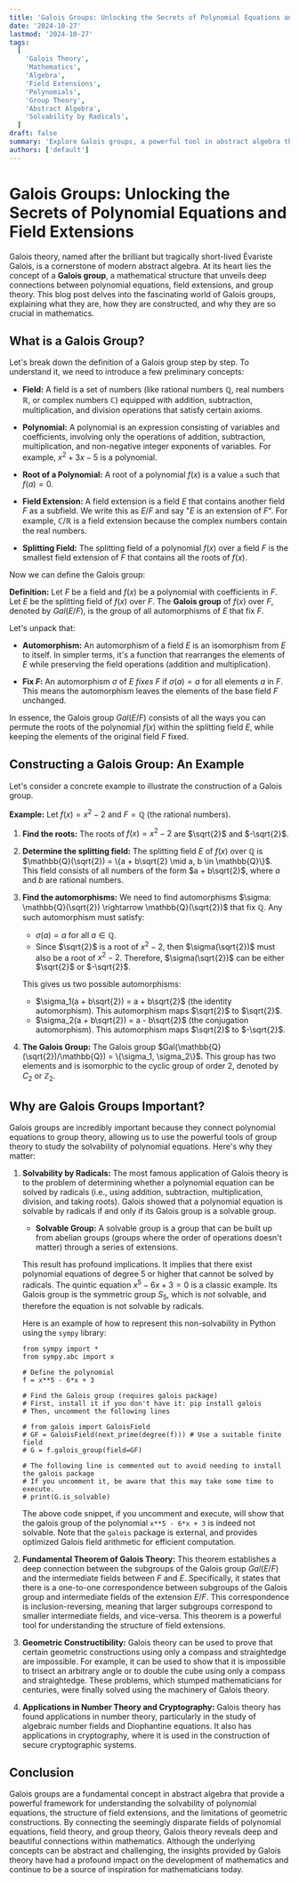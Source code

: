 ```yaml
---
title: 'Galois Groups: Unlocking the Secrets of Polynomial Equations and Field Extensions'
date: '2024-10-27'
lastmod: '2024-10-27'
tags:
  [
    'Galois Theory',
    'Mathematics',
    'Algebra',
    'Field Extensions',
    'Polynomials',
    'Group Theory',
    'Abstract Algebra',
    'Solvability by Radicals',
  ]
draft: false
summary: 'Explore Galois groups, a powerful tool in abstract algebra that connects polynomial equations, field extensions, and group theory. Learn how they reveal the solvability of equations by radicals and understand their importance in modern mathematics.'
authors: ['default']
---
```


# Galois Groups: Unlocking the Secrets of Polynomial Equations and Field Extensions

Galois theory, named after the brilliant but tragically short-lived Évariste Galois, is a cornerstone of modern abstract algebra. At its heart lies the concept of a **Galois group**, a mathematical structure that unveils deep connections between polynomial equations, field extensions, and group theory. This blog post delves into the fascinating world of Galois groups, explaining what they are, how they are constructed, and why they are so crucial in mathematics.

## What is a Galois Group?

Let's break down the definition of a Galois group step by step. To understand it, we need to introduce a few preliminary concepts:

- **Field:** A field is a set of numbers (like rational numbers $\mathbb{Q}$, real numbers $\mathbb{R}$, or complex numbers $\mathbb{C}$) equipped with addition, subtraction, multiplication, and division operations that satisfy certain axioms.

- **Polynomial:** A polynomial is an expression consisting of variables and coefficients, involving only the operations of addition, subtraction, multiplication, and non-negative integer exponents of variables. For example, $x^2 + 3x - 5$ is a polynomial.

- **Root of a Polynomial:** A root of a polynomial $f(x)$ is a value `a` such that $f(a) = 0$.

- **Field Extension:** A field extension is a field $E$ that contains another field $F$ as a subfield. We write this as $E/F$ and say "$E$ is an extension of $F$". For example, $\mathbb{C}/\mathbb{R}$ is a field extension because the complex numbers contain the real numbers.

- **Splitting Field:** The splitting field of a polynomial $f(x)$ over a field $F$ is the smallest field extension of $F$ that contains all the roots of $f(x)$.

Now we can define the Galois group:

**Definition:** Let $F$ be a field and $f(x)$ be a polynomial with coefficients in $F$. Let $E$ be the splitting field of $f(x)$ over $F$. The **Galois group** of $f(x)$ over $F$, denoted by $Gal(E/F)$, is the group of all automorphisms of $E$ that fix $F$.

Let's unpack that:

- **Automorphism:** An automorphism of a field $E$ is an isomorphism from $E$ to itself. In simpler terms, it's a function that rearranges the elements of $E$ while preserving the field operations (addition and multiplication).

- **Fix $F$:** An automorphism $\sigma$ of $E$ _fixes_ $F$ if $\sigma(a) = a$ for all elements $a$ in $F$. This means the automorphism leaves the elements of the base field $F$ unchanged.

In essence, the Galois group $Gal(E/F)$ consists of all the ways you can permute the roots of the polynomial $f(x)$ within the splitting field $E$, while keeping the elements of the original field $F$ fixed.

## Constructing a Galois Group: An Example

Let's consider a concrete example to illustrate the construction of a Galois group.

**Example:** Let $f(x) = x^2 - 2$ and $F = \mathbb{Q}$ (the rational numbers).

1.  **Find the roots:** The roots of $f(x) = x^2 - 2$ are $\sqrt{2}$ and $-\sqrt{2}$.

2.  **Determine the splitting field:** The splitting field $E$ of $f(x)$ over $\mathbb{Q}$ is $\mathbb{Q}(\sqrt{2}) = \{a + b\sqrt{2} \mid a, b \in \mathbb{Q}\}$. This field consists of all numbers of the form $a + b\sqrt{2}$, where $a$ and $b$ are rational numbers.

3.  **Find the automorphisms:** We need to find automorphisms $\sigma: \mathbb{Q}(\sqrt{2}) \rightarrow \mathbb{Q}(\sqrt{2})$ that fix $\mathbb{Q}$. Any such automorphism must satisfy:

    - $\sigma(a) = a$ for all $a \in \mathbb{Q}$.
    - Since $\sqrt{2}$ is a root of $x^2 - 2$, then $\sigma(\sqrt{2})$ must also be a root of $x^2 - 2$. Therefore, $\sigma(\sqrt{2})$ can be either $\sqrt{2}$ or $-\sqrt{2}$.

    This gives us two possible automorphisms:

    - $\sigma_1(a + b\sqrt{2}) = a + b\sqrt{2}$ (the identity automorphism). This automorphism maps $\sqrt{2}$ to $\sqrt{2}$.
    - $\sigma_2(a + b\sqrt{2}) = a - b\sqrt{2}$ (the conjugation automorphism). This automorphism maps $\sqrt{2}$ to $-\sqrt{2}$.

4.  **The Galois Group:** The Galois group $Gal(\mathbb{Q}(\sqrt{2})/\mathbb{Q}) = \{\sigma_1, \sigma_2\}$. This group has two elements and is isomorphic to the cyclic group of order 2, denoted by $C_2$ or $\mathbb{Z}_2$.

## Why are Galois Groups Important?

Galois groups are incredibly important because they connect polynomial equations to group theory, allowing us to use the powerful tools of group theory to study the solvability of polynomial equations. Here's why they matter:

1.  **Solvability by Radicals:** The most famous application of Galois theory is to the problem of determining whether a polynomial equation can be solved by radicals (i.e., using addition, subtraction, multiplication, division, and taking roots). Galois showed that a polynomial equation is solvable by radicals if and only if its Galois group is a solvable group.

    - **Solvable Group:** A solvable group is a group that can be built up from abelian groups (groups where the order of operations doesn't matter) through a series of extensions.

    This result has profound implications. It implies that there exist polynomial equations of degree 5 or higher that cannot be solved by radicals. The quintic equation $x^5 - 6x + 3 = 0$ is a classic example. Its Galois group is the symmetric group $S_5$, which is _not_ solvable, and therefore the equation is not solvable by radicals.

    Here is an example of how to represent this non-solvability in Python using the `sympy` library:

    ```plaintext
    from sympy import *
    from sympy.abc import x

    # Define the polynomial
    f = x**5 - 6*x + 3

    # Find the Galois group (requires galois package)
    # First, install it if you don't have it: pip install galois
    # Then, uncomment the following lines

    # from galois import GaloisField
    # GF = GaloisField(next_prime(degree(f))) # Use a suitable finite field
    # G = f.galois_group(field=GF)

    # The following line is commented out to avoid needing to install the galois package
    # If you uncomment it, be aware that this may take some time to execute.
    # print(G.is_solvable)
    ```

    The above code snippet, if you uncomment and execute, will show that the galois group of the polynomial `x**5 - 6*x + 3` is indeed not solvable. Note that the `galois` package is external, and provides optimized Galois field arithmetic for efficient computation.

2.  **Fundamental Theorem of Galois Theory:** This theorem establishes a deep connection between the subgroups of the Galois group $Gal(E/F)$ and the intermediate fields between $F$ and $E$. Specifically, it states that there is a one-to-one correspondence between subgroups of the Galois group and intermediate fields of the extension $E/F$. This correspondence is inclusion-reversing, meaning that larger subgroups correspond to smaller intermediate fields, and vice-versa. This theorem is a powerful tool for understanding the structure of field extensions.

3.  **Geometric Constructibility:** Galois theory can be used to prove that certain geometric constructions using only a compass and straightedge are impossible. For example, it can be used to show that it is impossible to trisect an arbitrary angle or to double the cube using only a compass and straightedge. These problems, which stumped mathematicians for centuries, were finally solved using the machinery of Galois theory.

4.  **Applications in Number Theory and Cryptography:** Galois theory has found applications in number theory, particularly in the study of algebraic number fields and Diophantine equations. It also has applications in cryptography, where it is used in the construction of secure cryptographic systems.

## Conclusion

Galois groups are a fundamental concept in abstract algebra that provide a powerful framework for understanding the solvability of polynomial equations, the structure of field extensions, and the limitations of geometric constructions. By connecting the seemingly disparate fields of polynomial equations, field theory, and group theory, Galois theory reveals deep and beautiful connections within mathematics. Although the underlying concepts can be abstract and challenging, the insights provided by Galois theory have had a profound impact on the development of mathematics and continue to be a source of inspiration for mathematicians today.
